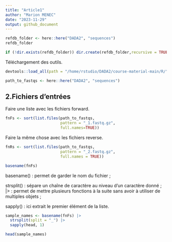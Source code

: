 ```yaml
---
title: "Article1"
author: "Marion MENEC"
date: "2023-11-29"
output: github_document
---
```


```r
refdb_folder <- here::here("DADA2", "sequences")
refdb_folder
```

```r
if (!dir.exists(refdb_folder)) dir.create(refdb_folder,recursive = TRUE)
```

Téléchargement des outils.
```r
devtools::load_all(path = "/home/rstudio/DADA2/course-material-main/R/")
```
```r
path_to_fastqs <- here::here("DADA2", "sequences")
```


## 2.Fichiers d'entrées


Faire une liste avec les fichiers forward. 
```r
fnFs <- sort(list.files(path_to_fastqs,
                        pattern = "_1.fastq.gz",
                        full.names=TRUE))
```


Faire la même chose avec les fichiers reverse.
```r
fnRs <- sort(list.files(path_to_fastqs,
                        pattern = "_2.fastq.gz",
                        full.names = TRUE))
```

```r
basename(fnFs)
```


basename() : permet de garder le nom du fichier ;

strsplit() : sépare un chaîne de caractère au niveau d'un caractère donné ; 
|> : permet de mettre plusieurs fonctions à la suite sans avoir à utiliser de multiples objets ;

sapply() : ici extrait le premier élément de la liste.
```r
sample_names <- basename(fnFs) |>
  strsplit(split = "_") |>
  sapply(head, 1) 
```
```r
head(sample_names)
```



